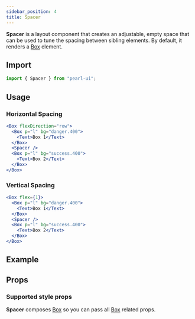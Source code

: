 ```yaml
---
sidebar_position: 4
title: Spacer
---
```


**Spacer** is a layout component that creates an adjustable, empty space that can be used to tune the spacing between sibling elements. By default, it renders a [Box](./box) element.

## Import

```jsx
import { Spacer } from "pearl-ui";
```

## Usage

### Horizontal Spacing

```jsx
<Box flexDirection="row">
  <Box p="l" bg="danger.400">
    <Text>Box 1</Text>
  </Box>
  <Spacer />
  <Box p="l" bg="success.400">
    <Text>Box 2</Text>
  </Box>
</Box>
```

### Vertical Spacing

```jsx
<Box flex={1}>
  <Box p="l" bg="danger.400">
    <Text>Box 1</Text>
  </Box>
  <Spacer />
  <Box p="l" bg="success.400">
    <Text>Box 2</Text>
  </Box>
</Box>
```

## Example



<Snack snackId="@agrawal-rohit/spacing" />

## Props

### Supported style props

**Spacer** composes [Box](./Box) so you can pass all [Box](./Box) related props.

